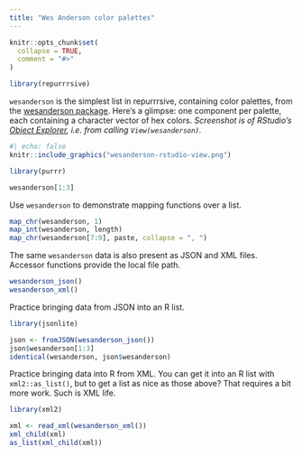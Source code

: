 ```yaml
---
title: "Wes Anderson color palettes"
---
```


```r
knitr::opts_chunk$set(
  collapse = TRUE,
  comment = "#>"
)
```

```r
library(repurrrsive)
```

`wesanderson` is the simplest list in repurrrsive, containing color palettes, from the [wesanderson package](https://cran.r-project.org/package=wesanderson).
Here's a glimpse: one component per palette, each containing a character vector of hex colors. *Screenshot is of RStudio's [Object Explorer](https://www.rstudio.com/blog/rstudio-v1-1-preview-object-explorer/), i.e. from calling `View(wesanderson)`.*

```r
#| echo: false
knitr::include_graphics("wesanderson-rstudio-view.png")
```

```r
library(purrr)

wesanderson[1:3]
```

Use `wesanderson` to demonstrate mapping functions over a list.

```r
map_chr(wesanderson, 1)
map_int(wesanderson, length)
map_chr(wesanderson[7:9], paste, collapse = ", ")
```

The same `wesanderson` data is also present as JSON and XML files.
Accessor functions provide the local file path.

```r
wesanderson_json()
wesanderson_xml()
```

Practice bringing data from JSON into an R list.

```r
library(jsonlite)

json <- fromJSON(wesanderson_json())
json$wesanderson[1:3]
identical(wesanderson, json$wesanderson)
```

Practice bringing data into R from XML.
You can get it into an R list with `xml2::as_list()`, but to get a list as nice as those above? That requires a bit more work.
Such is XML life.

```r
library(xml2)

xml <- read_xml(wesanderson_xml())
xml_child(xml)
as_list(xml_child(xml))
```
